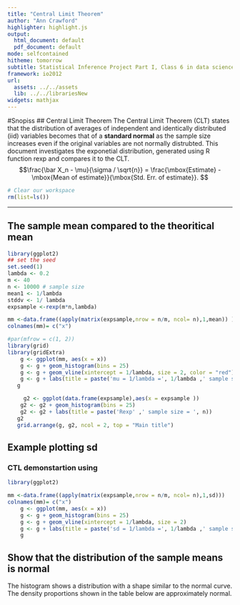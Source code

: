 ```yaml
---
title: "Central Limit Theorem"
author: "Ann Crawford"
highlighter: highlight.js
output:
  html_document: default
  pdf_document: default
mode: selfcontained
hitheme: tomorrow
subtitle: Statistical Inference Project Part I, Class 6 in data science series
framework: io2012
url:
  assets: ../../assets
  lib: ../../librariesNew
widgets: mathjax
---
```

#Snopiss
## Central Limit Theorem 
The Central Limit Theorem (CLT) states that the distribution of averages of independent and identically distributed (iid) variables becomes that of a **standard normal** as the sample size increases even if the original variables are not normally distrubted.  This document investigates the exponetial distribution, generated using R function rexp and compares it to the CLT. 
$$\frac{\bar X_n - \mu}{\sigma / \sqrt{n}} = 
    \frac{\mbox{Estimate} - \mbox{Mean of estimate}}{\mbox{Std. Err. of estimate}}.
$$

```r
# Clear our workspace
rm(list=ls())
```
---

## The sample mean compared to the theoritical mean
```r
library(ggplot2)
## set the seed
set.seed(1)
lambda <- 0.2
m <- 40
n <- 10000 # sample size
mean1 <- 1/lambda
stddv <- 1/ lambda
expsample <-rexp(m*n,lambda)

mm <-data.frame((apply(matrix(expsample,nrow = n/m, ncol= n),1,mean)) )
colnames(mm)= c("x")

#par(mfrow = c(1, 2)) 
library(grid)
library(gridExtra)
    g <- ggplot(mm, aes(x = x))
    g <- g + geom_histogram(bins = 25) 
    g <- g + geom_vline(xintercept = 1/lambda, size = 2, color = "red")
    g <- g + labs(title = paste('mu = 1/lambda =', 1/lambda ,' sample size = ', n))
   g

     g2 <- ggplot(data.frame(expsample),aes(x = expsample ))
    g2 <- g2 + geom_histogram(bins = 25) 
    g2 <- g2 + labs(title = paste('Rexp' ,' sample size = ', n))
   g2
   grid.arrange(g, g2, ncol = 2, top = "Main title")

```
## Example plotting sd
### CTL demonstartion using 
```r
library(ggplot2)

mm <-data.frame((apply(matrix(expsample,nrow = n/m, ncol= n),1,sd)))
colnames(mm)= c("x")
    g <- ggplot(mm, aes(x = x))
    g <- g + geom_histogram(bins = 25) 
    g <- g + geom_vline(xintercept = 1/lambda, size = 2)
    g <- g + labs(title = paste('sd = 1/lambda =', 1/lambda ,' sample size = ', n))
    g
```
## Show that the distribution of the sample means is normal
The histogram shows a distribution with a shape similar to the normal curve. The density proportions shown in the table below are approximately normal.
